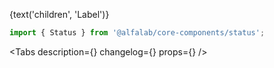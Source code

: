 


<Meta
    title='Компоненты/Status'
    component={Status}
/>


<!-- Canvas -->

<Story name='Status'>
    <Status
        color={select('color', colors, 'green')}
        view={select('view', ['soft', 'contrast'], 'soft')}
    >
        {text('children', 'Label')}
    </Status>
</Story>


<!-- Docs -->

<ComponentHeader
    name='Status'
    version={version}
    package='@alfalab/core-components/status'
    stage={1}
/>

```jsx
import { Status } from '@alfalab/core-components/status';
```

<Tabs
    description={<Description />}
    changelog={<Changelog />}
    props={<Props of={Status} />}
/>
